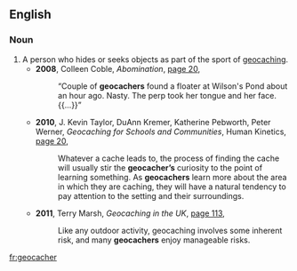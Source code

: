 ==English==

===Noun===
{{en-noun}}

# A person who hides or seeks objects as part of the sport of [[geocaching]].
#* '''2008''', Colleen Coble, ''Abomination'', [http://books.google.com/books?id=IFvfhsdPfNkC&pg=PA20&dq=%22Geocacher|Geocachers%22&hl=en&ei=EOFsTs2BO8OXiQfnncDtBA&sa=X&oi=book_result&ct=result&resnum=3&ved=0CDQQ6AEwAjgK#v=onepage&q=%22Geocacher|Geocachers%22&f=false page 20],
#*: “Couple of '''geocachers''' found a floater at Wilson's Pond about an hour ago. Nasty. The perp took her tongue and her face. {{...}}”
#* '''2010''', J. Kevin Taylor, DuAnn Kremer, Katherine Pebworth, Peter Werner, ''Geocaching for Schools and Communities'', Human Kinetics, [http://books.google.com/books?id=QcnVlRPbaa4C&pg=PA20&dq=%22Geocacher|Geocachers%22&hl=en&ei=Z91sTueEBYySiAer9czbBA&sa=X&oi=book_result&ct=result&resnum=8&ved=0CFIQ6AEwBw#v=onepage&q=%22Geocacher|Geocachers%22&f=false page 20],
#*: Whatever a cache leads to, the process of finding the cache will usually stir the '''geocacher’s''' curiosity to the point of learning something. As '''geocachers''' learn more about the area in which they are caching, they will have a natural tendency to pay attention to the setting and their surroundings.
#* '''2011''', Terry Marsh, ''Geocaching in the UK'', [http://books.google.com/books?id=XsB8sDXleTgC&pg=PA113&dq=%22Geocacher|Geocachers%22&hl=en&ei=Z91sTueEBYySiAer9czbBA&sa=X&oi=book_result&ct=result&resnum=4&ved=0CD0Q6AEwAw#v=onepage&q=%22Geocacher|Geocachers%22&f=false page 113],
#*: Like any outdoor activity, geocaching involves some inherent risk, and many '''geocachers''' enjoy manageable risks.

[[fr:geocacher]]